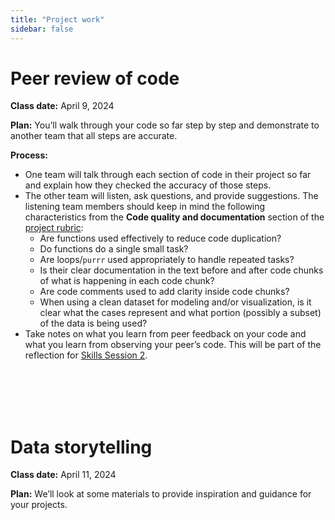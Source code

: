 ```yaml
---
title: "Project work"
sidebar: false
---
```


# Peer review of code

**Class date:** April 9, 2024

**Plan:** You'll walk through your code so far step by step and demonstrate to another team that all steps are accurate.

**Process:** 

- One team will talk through each section of code in their project so far and explain how they checked the accuracy of those steps.
- The other team will listen, ask questions, and provide suggestions. The listening team members should keep in mind the following characteristics from the **Code quality and documentation** section of the [project rubric](project.qmd#rubric):
    - Are functions used effectively to reduce code duplication?
    - Do functions do a single small task?
    - Are loops/`purrr` used appropriately to handle repeated tasks?
    - Is their clear documentation in the text before and after code chunks of what is happening in each code chunk?
    - Are code comments used to add clarity inside code chunks?
    - When using a clean dataset for modeling and/or visualization, is it clear what the cases represent and what portion (possibly a subset) of the data is being used?
- Take notes on what you learn from peer feedback on your code and what you learn from observing your peer's code. This will be part of the reflection for [Skills Session 2](skills_session2.qmd).




<br><br><br><br>




# Data storytelling

**Class date:** April 11, 2024

**Plan:** We'll look at some materials to provide inspiration and guidance for your projects.


<!-- 

Theme for project work day 2 on 4/11: data storytelling

Visualization

- https://www.nytimes.com/2024/03/03/us/politics/biden-age-trump-poll.html





Theme for project work day 3 on 4/16: Ethics
"Raw Data" Is an Oxymoron
Activity: what unmeasured variables could augment your dataset to provide a more full human picture of each case?
-->